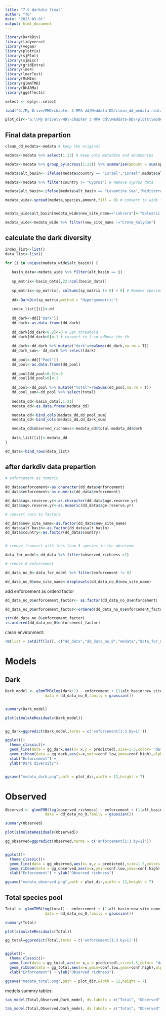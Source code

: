 ```yaml
---
title: "7.5 darkdiv final"
author: "TG"
date: "2023-03-01"
output: html_document
---
```


```r
library(DarkDiv)
library(tidyverse)
library(vegan)
library(plotrix)
library(sjPlot)
library(sjmisc)
library(gridExtra)
library(lme4)
library(lmerTest)
library(MuMIn)
library(glmmTMB)
library(DHARMa)
library(ggeffects)

select <- dplyr::select

load("G:/My Drive/PHD/chapter 3 MPA dd/Meddata-DD/clean_dd_medata.rdata")

plot_dir<-"G:\\My Drive\\PHD\\chapter 3 MPA dd\\Meddata-DD\\plots\\models plots medata"

```


## Final data prepartion

```r

clean_dd_medata<-medata # keep the original

medata<-medata %>% select(1:23) # keep only metadate and abundances

medata<-medata %>% group_by(across(1:22)) %>% summarise(amount = sum(sp.n)) %>% ungroup() # sum ind from the same sp in each transect

medata$alt_basin<- ifelse(medata$country == "Israel","Israel",medata$alt_basin) # Sep Israel

medata<-medata %>% filter(country != "Cyprus") # Remove cyprus data

medata$alt_basin<-ifelse(medata$alt_basin == "Levantine Sea","Mediterranean Sea - Eastern Basin",medata$alt_basin)# restore turkey transect to previos basin

medata_wide<-spread(medata,species,amount,fill = 0) # convert to wide format


medata_wide$alt_basin[medata_wide$new_site_name=="cabrera"]<-"Balearic (Iberian Sea)" # one basin for the site

medata_wide<-medata_wide %>% filter(new_site_name !="Crete_Kalydon")

```


## calculate the dark diversity


```r
index_list<-list()
data_list<-list()

for (i in unique(medata_wide$alt_basin)) {
 
   basin_data<-medata_wide %>% filter(alt_basin == i)
   
   sp_matrix<-basin_data[,22:ncol(basin_data)]
   
   sp_matrix<-sp_matrix[, colSums(sp_matrix != 0) > 0] # Remove species with all 0
  
   dd<-DarkDiv(sp_matrix,method = "Hypergeometric")
   
   index_list[[i]]<-dd
   
   dd_dark<-dd[["Dark"]]
   dd_dark<-as.data.frame(dd_dark)
   
   dd_dark[dd_dark<0.9]<-0 # Set threshold
   dd_dark[dd_dark>0]<-1 # convert to 1 sp adbove the th
   
   dd_dark<-dd_dark %>% mutate("dark"=rowSums(dd_dark,na.rm = T))
   dd_dark_sum<- dd_dark %>% select(dark)
   
   dd_pool<-dd[["Pool"]]
   dd_pool<-as.data.frame(dd_pool)
  
   dd_pool[dd_pool<0.9]<-0
   dd_pool[dd_pool>0]<-1
   
   dd_pool<-dd_pool %>% mutate("total"=rowSums(dd_pool,na.rm = T))
   dd_pool_sum<-dd_pool %>% select(total)
   
   medata_dd<-basin_data[,1:21]
   medata_dd<-as.data.frame(medata_dd)

   medata_dd<-bind_cols(medata_dd,dd_pool_sum)
   medata_dd<-bind_cols(medata_dd,dd_dark_sum)

   medata_dd$observed_richness<-medata_dd$total-medata_dd$dark
   
   data_list[[i]]<-medata_dd
}

dd_data<-bind_rows(data_list)
```


## after darkdiv data prepartion


```r

# enforcement as numeric

dd_data$enforcement<-as.character(dd_data$enforcement)
dd_data$enforcement<-as.numeric(dd_data$enforcement)

dd_data$age.reserve.yr<-as.character(dd_data$age.reserve.yr)
dd_data$age.reserve.yr<-as.numeric(dd_data$age.reserve.yr)

# convert vars to factors

dd_data$new_site_name<-as.factor(dd_data$new_site_name)
dd_data$alt_basin<-as.factor(dd_data$alt_basin)
dd_data$country<-as.factor(dd_data$country)


# remove transect with less than 3 species in the observed 

data_for_model<-dd_data %>% filter(observed_richness >1)

# remove 0 enforcement

dd_data_no_0<-data_for_model %>% filter(enforcement != 0)

dd_data_no_0$new_site_name<-droplevels(dd_data_no_0$new_site_name)

```


add enforcement as orderd factor

```r
dd_data_no_0$enforcement_factor<- as.factor(dd_data_no_0$enforcement)

dd_data_no_0$enforcement_factor<-ordered(dd_data_no_0$enforcement_factor, levels = c("1", "2", "3"))

str(dd_data_no_0$enforcement_factor)
is.ordered(dd_data_no_0$enforcement_factor)

```

clean environment:


```r

rm(list = setdiff(ls(), c("dd_data","dd_data_no_0","medata","data_for_model","plot_dir")))

```

# Models

## Dark

```r
Dark_model <- glmmTMB(log(dark+1) ~ enforcement + (1|alt_basin:new_site_name),
                  data = dd_data_no_0,family = gaussian())


summary(Dark_model)

plot(simulateResiduals(Dark_model))


gg_dark=ggpredict(Dark_model,terms = c('enforcement[1:3 by=1]'))

ggplot()+
  theme_classic()+
  geom_line(data = gg_dark,aes(x= x,y = predicted),size=1.5,color= "darkblue")+
  geom_ribbon(data = gg_dark,aes(x=x,ymin=conf.low,ymax=conf.high),alpha=0.1,fill="darkblue")+
  xlab("Enforcement") +
  ylab("Dark diversity")


ggsave("medata_dark.png",path = plot_dir,width = 12,height = 7)

```


# Observed

```r
Observed <- glmmTMB(log(observed_richness) ~ enforcement + (1|alt_basin:new_site_name),
                  data = dd_data_no_0,family = gaussian())

summary(Observed)

plot(simulateResiduals(Observed))

gg_observed=ggpredict(Observed,terms = c('enforcement[1:3 by=1]'))


ggplot()+
  theme_classic()+
  geom_line(data = gg_observed,aes(x= x,y = predicted),size=1.5,color= "gold")+
  geom_ribbon(data = gg_observed,aes(x=x,ymin=conf.low,ymax=conf.high),alpha=0.1,fill="gold")+
  xlab("Enforcement") + ylab("Observed richness")

ggsave("medata_observed.png",path = plot_dir,width = 12,height = 7)
```

## Total species pool

```r
Total <- glmmTMB(log(total) ~ enforcement + (1|alt_basin:new_site_name),
                  data = dd_data_no_0,family = gaussian())

summary(Total)

plot(simulateResiduals(Total))

gg_total=ggpredict(Total,terms = c('enforcement[1:3 by=1]'))


ggplot()+
  theme_classic()+
  geom_line(data = gg_total,aes(x= x,y = predicted),size=1.5,color= "darkgreen")+
  geom_ribbon(data = gg_total,aes(x=x,ymin=conf.low,ymax=conf.high),alpha=0.1,fill="darkgreen")+
  xlab("Enforcement") + ylab("Observed richness")

ggsave("medata_total.png",path = plot_dir,width = 12,height = 7)
```

models summry tables:

```r
tab_model(Total,Observed,Dark_model, dv.labels = c("Total", "Observed","Dark"))
```


```r
tab_model(Total,Observed,Dark_model, dv.labels = c("Total", "Observed","Dark"),file = "medata_results.xls")
```
